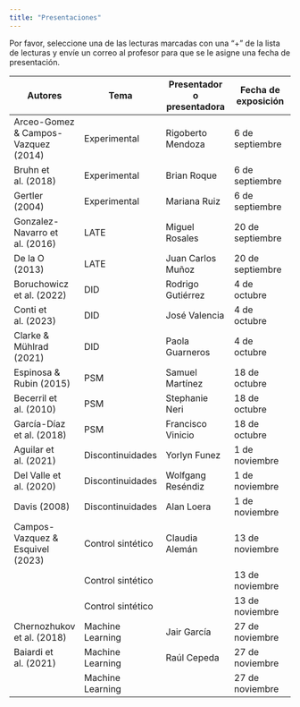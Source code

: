 ```yaml
---
title: "Presentaciones"
---
```


Por favor, seleccione una de las lecturas marcadas con una "+" de la lista de lecturas y envíe un correo al profesor para que se le asigne una fecha de presentación.

| **Autores** | **Tema** | **Presentador o presentadora** | **Fecha de exposición** |
| --- | --- | --- | --- |
| Arceo-Gomez & Campos-Vazquez (2014) | Experimental    | Rigoberto Mendoza | 6 de septiembre |
| Bruhn et al. (2018)  | Experimental    | Brian Roque | 6 de septiembre |
| Gertler (2004)  | Experimental    | Mariana Ruiz | 6 de septiembre |
|  Gonzalez-Navarro et al. (2016) | LATE    | Miguel Rosales | 20 de septiembre |
| De la O (2013)  | LATE    | Juan Carlos Muñoz | 20 de septiembre |
| Boruchowicz et al. (2022) | DID    | Rodrigo Gutiérrez | 4 de octubre |
|  Conti et al. (2023) | DID    | José Valencia | 4 de octubre |
|  Clarke & Mühlrad (2021) | DID    | Paola Guarneros | 4 de octubre |
| Espinosa & Rubin (2015) | PSM | Samuel Martínez   | 18 de octubre |
| Becerril et al. (2010)  | PSM    | Stephanie Neri | 18 de octubre |
|  García-Díaz et al. (2018) | PSM    | Francisco Vinicio  | 18 de octubre |
| Aguilar et al. (2021) | Discontinuidades  | Yorlyn Funez | 1 de noviembre |  
| Del Valle et al. (2020) | Discontinuidades  | Wolfgang Reséndiz | 1 de noviembre |
| Davis (2008) | Discontinuidades  | Alan Loera | 1 de noviembre |
| Campos-Vazquez & Esquivel (2023) | Control sintético  | Claudia Alemán | 13 de noviembre | 
|  | Control sintético  |  | 13 de noviembre | 
|  | Control sintético  |  | 13 de noviembre | 
| Chernozhukov et al. (2018)  | Machine Learning   | Jair García | 27 de noviembre | 
| Baiardi et al. (2021) | Machine Learning  | Raúl Cepeda | 27 de noviembre | 
|  | Machine Learning   |  | 27 de noviembre | 
